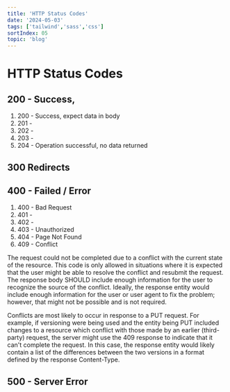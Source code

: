 ```yaml
---
title: 'HTTP Status Codes'
date: '2024-05-03'
tags: ['tailwind','sass','css']
sortIndex: 05
topic: 'blog'
---
```


# HTTP Status Codes 

## 200 - Success, 

1. 200 - Success, expect data in body
2. 201 - 
3. 202 -
4. 203 -
5. 204 - Operation successful, no data returned

## 300 Redirects

## 400 - Failed / Error

1. 400 - Bad Request
2. 401 -
3. 402 - 
3. 403 - Unauthorized
3. 404 - Page Not Found
4. 409 - Conflict

The request could not be completed due to a conflict with the current state of the resource. This code is only allowed in situations where it is expected that the user might be able to resolve the conflict and resubmit the request. The response body SHOULD include enough information for the user to recognize the source of the conflict. Ideally, the response entity would include enough information for the user or user agent to fix the problem; however, that might not be possible and is not required.

Conflicts are most likely to occur in response to a PUT request. For example, if versioning were being used and the entity being PUT included changes to a resource which conflict with those made by an earlier (third-party) request, the server might use the 409 response to indicate that it can't complete the request. In this case, the response entity would likely contain a list of the differences between the two versions in a format defined by the response Content-Type.

## 500 - Server Error